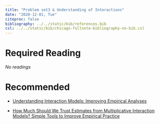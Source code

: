 ---
title: "Problem set3 & Understanding of Interactions"
date: "2020-12-01, Tue"
citeproc: false
bibliography: ../../static/bib/references.bib
csl: ../../static/bib/chicago-fullnote-bibliography-no-bib.csl
---

# Required Reading

*No readings*


# Recommended

- <i class="fas fa-file-pdf"></i> [Understanding Interaction Models: Improving Empirical Analyses](https://www.dropbox.com/s/bcuuv2iqvea33nm/w10_Understanding%20Interaction%20Models.pdf?dl=0)

- <i class="fas fa-file-pdf"></i> [How Much Should We Trust Estimates from Multiplicative Interaction Models? Simple Tools to Improve Empirical Practice](https://www.dropbox.com/s/wiaf9s79ms7q9fg/how_much_should_we_trust_estimates_from_multiplicative_interaction_models_simple_tools_to_improve_empirical_practice.pdf?dl=0)
